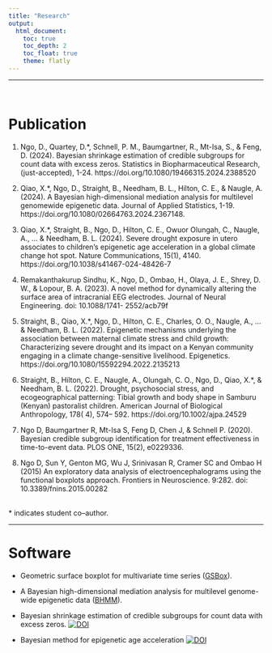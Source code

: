 ```yaml
---
title: "Research"
output: 
  html_document:
    toc: true
    toc_depth: 2
    toc_float: true
    theme: flatly
---
```


***

<br>


# Publication

1. Ngo, D., Quartey, D.*, Schnell, P. M., Baumgartner, R., Mt-Isa, S., & Feng,
D. (2024). Bayesian shrinkage estimation of credible subgroups for count data
with excess zeros. Statistics in Biopharmaceutical Research, (just-accepted), 1-24. https://doi.org/10.1080/19466315.2024.2388520

1. Qiao, X.*, Ngo, D., Straight, B., Needham, B. L., Hilton, C. E., & Naugle, A.
(2024). A Bayesian high-dimensional mediation analysis for multilevel genomewide
epigenetic data. Journal of Applied Statistics, 1-19.
https://doi.org/10.1080/02664763.2024.2367148.

1. Qiao, X.*, Straight, B., Ngo, D., Hilton, C. E., Owuor Olungah, C., Naugle,
A., ... & Needham, B. L. (2024). Severe drought exposure in utero associates to
children’s epigenetic age acceleration in a global climate change hot spot. Nature
Communications, 15(1), 4140. https://doi.org/10.1038/s41467-024-48426-7

1. Remakanthakurup Sindhu, K., Ngo, D., Ombao, H., Olaya, J. E., Shrey, D. W.,
& Lopour, B. A. (2023). A novel method for dynamically altering the surface area
of intracranial EEG electrodes. Journal of Neural Engineering. doi: 10.1088/1741-
2552/acb79f

1. Straight, B., Qiao, X.*, Ngo, D., Hilton, C. E., Charles, O. O., Naugle, A.,
... & Needham, B. L. (2022). Epigenetic mechanisms underlying the association
between maternal climate stress and child growth: Characterizing severe drought
and its impact on a Kenyan community engaging in a climate change-sensitive
livelihood. Epigenetics. https://doi.org/10.1080/15592294.2022.2135213

1. Straight, B., Hilton, C. E., Naugle, A., Olungah, C. O., Ngo, D., Qiao, X.*,
& Needham, B. L. (2022). Drought, psychosocial stress, and ecogeographical
patterning: Tibial growth and body shape in Samburu (Kenyan) pastoralist children.
American Journal of Biological Anthropology, 178( 4), 574– 592.
https://doi.org/10.1002/ajpa.24529

1. Ngo D, Baumgartner R, Mt-Isa S, Feng D, Chen J, & Schnell P. (2020). Bayesian
credible subgroup identification for treatment effectiveness in time-to-event data.
PLOS ONE, 15(2), e0229336.

1. Ngo D, Sun Y, Genton MG, Wu J, Srinivasan R, Cramer SC and Ombao H (2015) An exploratory data analysis of electroencephalograms using the functional
boxplots approach. Frontiers in Neuroscience. 9:282. doi: 10.3389/fnins.2015.00282

<br>
* indicates student co–author.

---

# Software

- Geometric surface boxplot for multivariate time series ([GSBox](https://github.com/DuyNgoStats/GSBox)). 

- A Bayesian high-dimensional mediation analysis for multilevel genome-wide epigenetic data ([BHMM](https://github.com/XiQiao2023/BHMM)).

- Bayesian shrinkage estimation of credible subgroups for count data with excess zeros.   <a href="https://zenodo.org/doi/10.5281/zenodo.10999134"><img src="https://zenodo.org/badge/701447009.svg" alt="DOI"></a> 

- Bayesian method for epigenetic age acceleration  <a href="https://zenodo.org/doi/10.5281/zenodo.10854895"><img src="https://zenodo.org/badge/660264057.svg" alt="DOI"></a>


